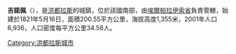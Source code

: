 '''吉諾佩'''（{{lang-es|Güinope}}），是[[洪都拉斯|洪都拉斯]]的城鎮，位於該國南部，由[[埃爾帕拉伊索省|埃爾帕拉伊索省]]負責管轄，始建於1821年5月16日，面積200.55平方公里，海拔高度1,355米，2001年人口6,936，人口密度每平方公里34.58人。

{{Coord|13|53|N|86|56|W|display=title}}

{{Honduras-geo-stub}}
[[Category:洪都拉斯城市|Category:洪都拉斯城市]]